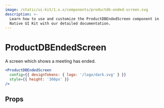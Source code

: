 ```yaml
---
image: /static/ui-kit/1.x.x/components/productdb-ended-screen.svg
description: >-
  Learn how to use and customize the ProductDBEndedScreen component in ProductDB's React
  Native UI Kit with our detailed documentation.
---
```


# ProductDBEndedScreen

A screen which shows a meeting has ended.

```jsx
<ProductDBEndedScreen
  config={{ designTokens: { logo: '/logo/dark.svg' } }}
  style={{ height: '360px' }}
/>
```

## Props

<PropsTable of="productdb-ended-screen" />

<head>
  <title>React Native UI Kit ProductDBEndedScreen</title>
</head>
